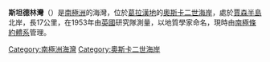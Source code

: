 {{coord|66|0|S|61|3|W|display=title}}

'''斯坦德林灣'''（{{lang-en|Standring Inlet}}）是[[南極洲|南極洲]]的海灣，位於[[葛拉漢地|葛拉漢地]]的[[奧斯卡二世海岸|奧斯卡二世海岸]]，處於[[賈森半島|賈森半島]]北岸，長17公里，在1953年由[[英國|英國]]研究隊測量，以地質學家命名，現時由[[南極條約體系|南極條約體系]]管理。

{{DEFAULTSORT:Standring Inlet}}
[[Category:南極洲海灣|Category:南極洲海灣]]
[[Category:奧斯卡二世海岸|Category:奧斯卡二世海岸]]


{{OscarIICoast-geo-stub}}